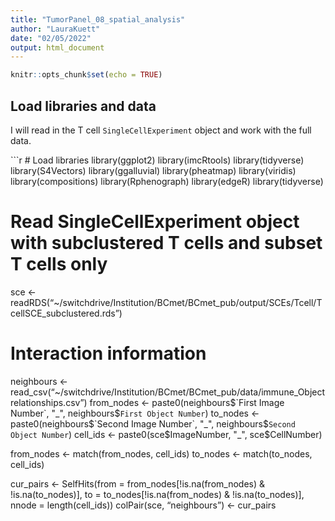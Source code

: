 ```yaml
---
title: "TumorPanel_08_spatial_analysis"
author: "LauraKuett"
date: "02/05/2022"
output: html_document
---
```


```r
knitr::opts_chunk$set(echo = TRUE)
```

## Load libraries and data

I will read in the T cell `SingleCellExperiment` object and work with the full
data.

```r
# Load libraries
library(ggplot2)
library(imcRtools)
library(tidyverse)
library(S4Vectors)
library(ggalluvial)
library(pheatmap)
library(viridis)
library(compositions)
library(Rphenograph)
library(edgeR)
library(tidyverse)

# Read SingleCellExperiment object with subclustered T cells and subset T cells only
sce <- readRDS("~/switchdrive/Institution/BCmet/BCmet_pub/output/SCEs/Tcell/TcellSCE_subclustered.rds")

# Interaction information
neighbours <- read_csv("~/switchdrive/Institution/BCmet/BCmet_pub/data/immune_Object relationships.csv")
from_nodes <- paste0(neighbours$`First Image Number`, "_", neighbours$`First Object Number`)
to_nodes <- paste0(neighbours$`Second Image Number`, "_", neighbours$`Second Object Number`)
cell_ids <- paste0(sce$ImageNumber, "_", sce$CellNumber)

from_nodes <- match(from_nodes, cell_ids)
to_nodes <- match(to_nodes, cell_ids)

cur_pairs <- SelfHits(from = from_nodes[!is.na(from_nodes) & !is.na(to_nodes)],
                      to = to_nodes[!is.na(from_nodes) & !is.na(to_nodes)],
                      nnode = length(cell_ids))
colPair(sce, "neighbours") <- cur_pairs
